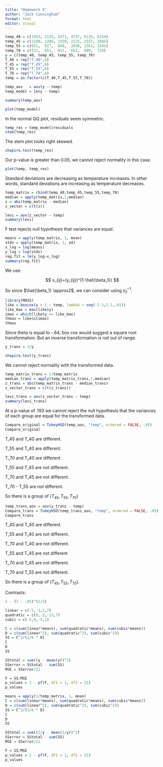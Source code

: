 ```yaml
---
title: "Homework 5"
author: "Jack Cunningham"
format: html
editor: visual
---
```


```r
temp_40 = c(1953, 2135, 2471, 4727, 6134, 6314)
temp_45 = c(1190, 1286, 1550, 2125, 2557, 2845)
temp_55 = c(651,  817,  848,  1038, 1361, 1543)
temp_70 = c(511,  651,  651,  652,  688,  729)
y = c(temp_40, temp_45, temp_55, temp_70)
T_40 = rep("T_40",6)
T_45 = rep("T_45",6)
T_55 = rep("T_55",6)
T_70 = rep("T_70",6)
temp = as.factor(c(T_40,T_45,T_55,T_70))
```

```r
temp_aov   = aov(y ~ temp)
temp_model = lm(y ~ temp)
```

```r
summary(temp_aov)
```

```r
plot(temp_model)
```

In the normal QQ plot, residuals seem symmetric.

```r
temp_res = temp_model$residuals
stem(temp_res)
```

The stem plot looks right skewed.

```r
shapiro.test(temp_res)
```

Our p-value is greater than 0.05, we cannot reject normality in this case.

```r
plot(temp, temp_res)
```

Standard deviations are decreasing as temperature increases. In other words, standard deviations are increasing as temperature decreases.

```r
temp_matrix = rbind(temp_40,temp_45,temp_55,temp_70)
median = apply(temp_matrix,1,median)
z = abs(temp_matrix - median)
z_vector = c(t(z))

levi = aov(z_vector ~ temp)
summary(levi)
```

F test rejects null hypothesis that variances are equal.

```r
means = apply(temp_matrix, 1, mean)
stdv = apply(temp_matrix, 1, sd)
x_log = log(means)
y_log = log(stdv)
reg.fit = lm(y_log~x_log)
summary(reg.fit)
```

We use:

$$
x_{ij}=(y_{ij})^{1-\hat{\beta_1}}
$$

So since $\hat{\beta_1} \approx2$, we can consider using $y_{ij}^{-1}$.

```r
library(MASS)
like = boxcox(y + 1 ~ temp, lambda = seq(-2.5,2.1,.01))
like_max = max(like$y)
imax = which(like$y == like_max)
thmax = like$x[imax]
thmax
```

Since theta is equal to -.64, box cox would suggest a square root transformation. But an inverse transformation is not out of range.

```r
y_trans = 1/y
```

```r
shapiro.test(y_trans)
```

We cannot reject normality with the transformed data.

```r
temp_matrix_trans = 1/temp_matrix
median_trans = apply(temp_matrix_trans,1,median)
z_trans = abs(temp_matrix_trans - median_trans)
z_vector_trans = c(t(z_trans))

levi_trans = aov(z_vector_trans ~ temp)
summary(levi_trans)
```

At a p-value of .193 we cannot reject the null hypothesis that the variances of each group are equal for the transformed data.

```r
Compare_original = TukeyHSD(temp_aov, "temp", ordered = FALSE, .95)
Compare_original
```

T_45 and T_40 are different.

T_55 and T_40 are different.

T_70 and T_40 are different.

T_55 and T_45 are not different.

T_70 and T_45 are not different.

T_70 - T_55 are not different.

So there is a group of $(T_{45},T_{55},T_{70})$

```r
temp_trans_aov = aov(y_trans ~ temp)
Compare_trans = TukeyHSD(temp_trans_aov, "temp", ordered = FALSE, .95)
Compare_trans
```

T_45 and T_40 are different.

T_55 and T_40 are not different.

T_70 and T_40 are not different.

T_55 and T_45 are not different

T_70 and T_45 are not different.

T_70 and T_55 are not different.

So there is a group of $(T_{45},T_{55},T_{70})$.

Contrasts:

```r
1 - (1 - .05)^(1/3)
```

```r
linear = c(-5,-3,1,7)
quadratic = c(9,-3,-13,7)
cubic = c(-5,9,-5,1)
```

```r
C = c(sum(linear*means), sum(quadratic*means), sum(cubic*means))
D = c(sum(linear^2), sum(quadratic^2), sum(cubic^2))
SS = C^2/(1/6 * D)
C
D
SS
```

```r
SStotal = sum((y - mean(y))^2)
SSerror = SStotal - sum(SS)
MSE = SSerror/21
```

```r
F = SS/MSE
p_values = 1 - pf(F, df1 = 1, df2 = 21)
p_values
```

```r
means = apply(1/temp_matrix, 1, mean)
C = c(sum(linear*means), sum(quadratic*means), sum(cubic*means))
D = c(sum(linear^2), sum(quadratic^2), sum(cubic^2))
SS = C^2/(1/6 * D)
C
D
SS
```

```r
SStotal = sum((1/y - mean(1/y))^2)
SSerror = SStotal - sum(SS)
MSE = SSerror/21
```

```r
F = SS/MSE
p_values = 1 - pf(F, df1 = 1, df2 = 21)
p_values
```
